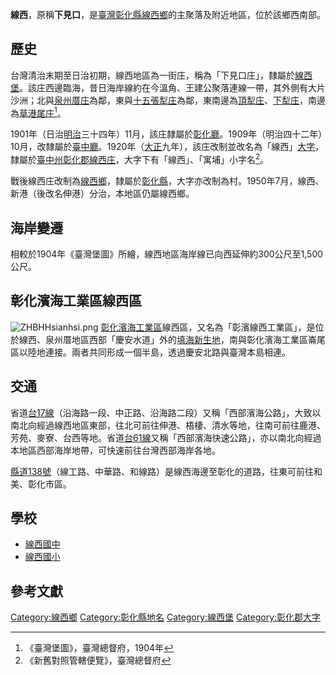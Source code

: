 {{noteTA　
|1 = zh-cn:庄; zh-hk:庄; zh-tw:庄;
}}
'''線西'''，原稱'''下見口'''，是[[臺灣|臺灣]][[彰化縣|彰化縣]][[線西鄉|線西鄉]]的主聚落及附近地區，位於該鄉西南部。

==歷史==
台灣清治末期至日治初期，線西地區為一街庄，稱為「下見口庄」，隸屬於[[線西堡|線西堡]]。該庄西邊臨海，昔日海岸線約在今溫角、王建公聚落連線一帶，其外側有大片沙洲；北與[[泉州厝庄|泉州厝庄]]為鄰，東與[[十五張犁庄|十五張犁庄]]為鄰，東南邊為[[頂犁庄|頂犁庄]]、[[下犁庄|下犁庄]]，南邊為[[草港尾庄|草港尾庄]]<ref>《臺灣堡圖》，臺灣總督府，1904年</ref>。

1901年（日治[[明治|明治]]三十四年）11月，該庄隸屬於[[彰化廳|彰化廳]]。1909年（明治四十二年）10月，改隸屬於[[臺中廳|臺中廳]]。1920年（[[大正|大正]]九年），該庄改制並改名為「線西」[[大字|大字]]，隸屬於[[臺中州|臺中州]][[彰化郡|彰化郡]][[線西庄|線西庄]]，大字下有「線西」、「寓埔」小字名<ref>《新舊對照管轄便覽》，臺灣總督府</ref>。

戰後線西庄改制為[[線西鄉|線西鄉]]，隸屬於[[彰化縣|彰化縣]]，大字亦改制為村。1950年7月，線西、新港（後改名伸港）分治，本地區仍屬線西鄉。

==海岸變遷==
相較於1904年《臺灣堡圖》所繪，線西地區海岸線已向西延伸約300公尺至1,500公尺。

==彰化濱海工業區線西區==
[[File:ZHBHHsianhsi.png|right]]
[[彰化濱海工業區|彰化濱海工業區]]線西區，又名為「彰濱線西工業區」，是位於線西、泉州厝地區西部「慶安水道」外的[[海埔新生地|填海新生地]]，南與彰化濱海工業區崙尾區以陸地連接。兩者共同形成一個半島，透過慶安北路與臺灣本島相連。

==交通==
省道[[台17線|台17線]]（沿海路一段、中正路、沿海路二段）又稱「西部濱海公路」，大致以南北向經過線西地區東部，往北可前往伸港、梧棲、清水等地，往南可前往鹿港、芳苑、麥寮、台西等地。省道[[台61線|台61線]]又稱「西部濱海快速公路」，亦以南北向經過本地區西部海岸地帶，可快速前往台灣西部海岸各地。

[[縣道138號|縣道138號]]（線工路、中華路、和線路）是線西海邊至彰化的道路，往東可前往和美、彰化市區。

==學校==
*[[線西國中|線西國中]]
*[[線西國小|線西國小]]

==參考文獻==
{{reflist}}

{{彰化郡}}

[[Category:線西鄉|Category:線西鄉]]
[[Category:彰化縣地名|Category:彰化縣地名]]
[[Category:線西堡|Category:線西堡]]
[[Category:彰化郡大字|Category:彰化郡大字]]